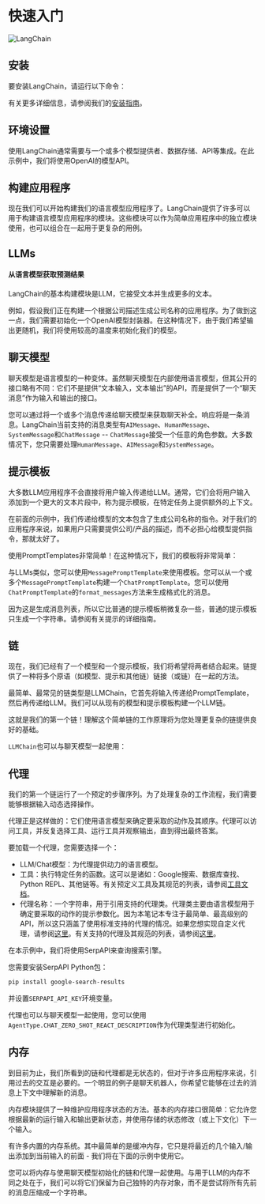 # 快速入门

![LangChain](https://pica.zhimg.com/50/v2-56e8bbb52aa271012541c1fe1ceb11a2_r.gif 'LangChain中文网')


## 安装

要安装LangChain，请运行以下命令：


<Install/>

有关更多详细信息，请参阅我们的[安装指南](/docs/get_started/installation.html)。

## 环境设置

使用LangChain通常需要与一个或多个模型提供者、数据存储、API等集成。在此示例中，我们将使用OpenAI的模型API。


<OpenAISetup/>

## 构建应用程序

现在我们可以开始构建我们的语言模型应用程序了。LangChain提供了许多可以用于构建语言模型应用程序的模块。这些模块可以作为简单应用程序中的独立模块使用，也可以组合在一起用于更复杂的用例。

## LLMs

#### 从语言模型获取预测结果

LangChain的基本构建模块是LLM，它接受文本并生成更多的文本。

例如，假设我们正在构建一个根据公司描述生成公司名称的应用程序。为了做到这一点，我们需要初始化一个OpenAI模型封装器。在这种情况下，由于我们希望输出更随机，我们将使用较高的温度来初始化我们的模型。


<LLM/>

## 聊天模型

聊天模型是语言模型的一种变体。虽然聊天模型在内部使用语言模型，但其公开的接口略有不同：它们不是提供“文本输入，文本输出”的API，而是提供了一个“聊天消息”作为输入和输出的接口。

您可以通过将一个或多个消息传递给聊天模型来获取聊天补全。响应将是一条消息。LangChain当前支持的消息类型有`AIMessage`、`HumanMessage`、`SystemMessage`和`ChatMessage` -- `ChatMessage`接受一个任意的角色参数。大多数情况下，您只需要处理`HumanMessage`、`AIMessage`和`SystemMessage`。


<ChatModel/>

## 提示模板

大多数LLM应用程序不会直接将用户输入传递给LLM。通常，它们会将用户输入添加到一个更大的文本片段中，称为提示模板，在特定任务上提供额外的上下文。

在前面的示例中，我们传递给模型的文本包含了生成公司名称的指令。对于我们的应用程序来说，如果用户只需要提供公司/产品的描述，而不必担心给模型提供指令，那就太好了。


<Tabs>
    <TabItem value="llms" label="LLMs" default>

使用PromptTemplates非常简单！在这种情况下，我们的模板将非常简单：

<PromptTemplateLLM/>
</TabItem>
<TabItem value="chat_models" label="Chat models">

与LLMs类似，您可以使用`MessagePromptTemplate`来使用模板。您可以从一个或多个`MessagePromptTemplate`构建一个`ChatPromptTemplate`。您可以使用`ChatPromptTemplate`的`format_messages`方法来生成格式化的消息。

因为这是生成消息列表，所以它比普通的提示模板稍微复杂一些，普通的提示模板只生成一个字符串。请参阅有关提示的详细指南。

<PromptTemplateChatModel/>
</TabItem>
</Tabs>

## 链

现在，我们已经有了一个模型和一个提示模板，我们将希望将两者结合起来。链提供了一种将多个原语（如模型、提示和其他链）链接（或链）在一起的方法。


<Tabs>
<TabItem value="llms" label="LLMs" default>

最简单、最常见的链类型是LLMChain，它首先将输入传递给PromptTemplate，然后再传递给LLM。我们可以从现有的模型和提示模板构建一个LLM链。

<ChainLLM/>

这就是我们的第一个链！理解这个简单链的工作原理将为您处理更复杂的链提供良好的基础。

</TabItem>
<TabItem value="chat_models" label="Chat models">

`LLMChain`也可以与聊天模型一起使用：

<ChainChatModel/>
</TabItem>
</Tabs>

## 代理


我们的第一个链运行了一个预定的步骤序列。为了处理复杂的工作流程，我们需要能够根据输入动态选择操作。

代理正是这样做的：它们使用语言模型来确定要采取的动作及其顺序。代理可以访问工具，并反复选择工具、运行工具并观察输出，直到得出最终答案。

要加载一个代理，您需要选择一个：
- LLM/Chat模型：为代理提供动力的语言模型。
- 工具：执行特定任务的函数。这可以是诸如：Google搜索、数据库查找、Python REPL、其他链等。有关预定义工具及其规范的列表，请参阅[工具文档](/docs/modules/agents/tools/)。
- 代理名称：一个字符串，用于引用支持的代理类。代理类主要由语言模型用于确定要采取的动作的提示参数化。因为本笔记本专注于最简单、最高级别的API，所以这只涵盖了使用标准支持的代理的情况。如果您想实现自定义代理，请参阅[这里](/docs/modules/agents/how_to/custom_agent.html)。有关支持的代理及其规范的列表，请参阅[这里](/docs/modules/agents/agent_types/)。

在本示例中，我们将使用SerpAPI来查询搜索引擎。

您需要安装SerpAPI Python包：

```bash
pip install google-search-results
```

并设置`SERPAPI_API_KEY`环境变量。

<Tabs>
<TabItem value="llms" label="LLMs" default>
<AgentLLM/>
</TabItem>
<TabItem value="chat_models" label="Chat models">

代理也可以与聊天模型一起使用，您可以使用`AgentType.CHAT_ZERO_SHOT_REACT_DESCRIPTION`作为代理类型进行初始化。

<AgentChatModel/>
</TabItem>
</Tabs>

## 内存

到目前为止，我们所看到的链和代理都是无状态的，但对于许多应用程序来说，引用过去的交互是必要的。一个明显的例子是聊天机器人，你希望它能够在过去的消息上下文中理解新的消息。

内存模块提供了一种维护应用程序状态的方法。基本的内存接口很简单：它允许您根据最新的运行输入和输出更新状态，并使用存储的状态修改（或上下文化）下一个输入。

有许多内置的内存系统。其中最简单的是缓冲内存，它只是将最近的几个输入/输出添加到当前输入的前面 - 我们将在下面的示例中使用它。


<Tabs>
<TabItem value="llms" label="LLMs" default>

<MemoryLLM/>
</TabItem>
<TabItem value="chat_models" label="Chat models">

您可以将内存与使用聊天模型初始化的链和代理一起使用。与用于LLM的内存不同之处在于，我们可以将它们保留为自己独特的内存对象，而不是尝试将所有先前的消息压缩成一个字符串。

<MemoryChatModel/>

</TabItem>
</Tabs>